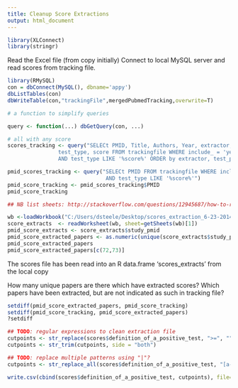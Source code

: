 ```yaml
---
title: Cleanup Score Extractions
output: html_document
---
```



```r
library(XLConnect)
library(stringr)
```

Read the Excel file (from copy initially)
Connect to local MySQL server and read scores from tracking file.

```r
library(RMySQL)
con = dbConnect(MySQL(), dbname='appy')
dbListTables(con)
dbWriteTable(con,"trackingFile",mergedPubmedTracking,overwrite=T)

# a function to simplify queries

query <- function(...) dbGetQuery(con, ...) 

# all with any score
scores_tracking <- query("SELECt PMID, Title, Authors, Year, extractor, test_performance_status,
                test_type, score FROM trackingfile WHERE include_ = 'yes' AND test_performance = 'yes' 
                AND test_type LIKE '%score%' ORDER by extractor, test_performance_status")

pmid_scores_tracking <- query("SELECt PMID FROM trackingfile WHERE include_ = 'yes' AND test_performance = 'yes' 
                               AND test_type LIKE '%score%'")
pmid_score_tracking <- pmid_scores_tracking$PMID
pmid_score_tracking
```


```r
## NB list sheets: http://stackoverflow.com/questions/12945687/how-to-read-all-worksheets-in-an-excel-workbook-into-an-r-list-with-data-frame-e

wb <-loadWorkbook("C:/Users/dsteele/Desktop/scores_extraction_6-23-2014.xlsx")
score_extracts  <- readWorksheet(wb, sheet=getSheets(wb)[1])
pmid_score_extracts <- score_extracts$study_pmid
pmid_score_extracted_papers <- as.numeric(unique(score_extracts$study_pmid))
pmid_score_extracted_papers
pmid_score_extracted_papers[c(72,73)]

```

The scores file has been read into an R data.frame 'scores_extracts' from the local copy

How many unique papers are there which have extracted scores?
Which papers have been extracted, but are not indicated as such in tracking file?

```r

setdiff(pmid_score_extracted_papers, pmid_score_tracking)
setdiff(pmid_score_tracking, pmid_score_extracted_papers)
?setdiff

```


```r
## TODO: regular expressions to clean extraction file
cutpoints <- str_replace(scores$definition_of_a_positive_test, ">=", "")
cutpoints <- str_trim(cutpoints, side = "both")

## TODO: replace multiple patterns using "|"?
cutpoints <- str_replace_all(scores$definition_of_a_positive_test, "[a-zA-Z]| >= | \\.", "")

write.csv(cbind(scores$definition_of_a_positive_test, cutpoints), file="scoresTest.csv")
```





